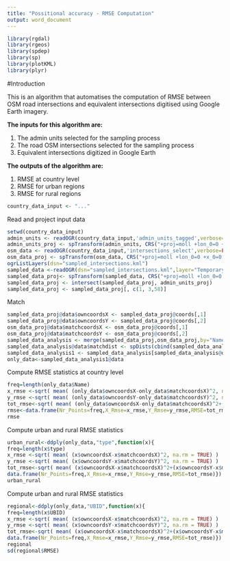 ```yaml
---
title: "Possitional accuracy - RMSE Computation"
output: word_document
---
```


```r
library(rgdal)
library(rgeos)
library(spdep)
library(sp)
library(plotKML)
library(plyr)
```
#Introduction

This is an algorithm that automatises the computation of RMSE between OSM road intersections and equivalent intersections digitised using Google Earth imagery.

**The inputs for this algorithm are:**

1. The admin units selected for the sampling process   
2. The road OSM intersections selected for the sampling process
3. Equivalent intersections digitized in Google Earth   

**The outputs of the algorithm are:**
 
1. RMSE at country level
2. RMSE for urban regions  
3. RMSE for rural regions  

```r
country_data_input <- "..."
```

Read and project input data

```r
setwd(country_data_input)
admin_units <- readOGR(country_data_input,'admin_units_tagged',verbose=FALSE)
admin_units_proj <- spTransform(admin_units, CRS("+proj=moll +lon_0=0 +x_0=0 +y_0=0 +ellps=WGS84 +units=m +no_defs"))
osm_data <- readOGR(country_data_input,'intersections_select',verbose=FALSE)
osm_data_proj <- spTransform(osm_data, CRS("+proj=moll +lon_0=0 +x_0=0 +y_0=0 +ellps=WGS84 +units=m +no_defs"))
ogrListLayers(dsn="sampled_intersections.kml") 
sampled_data <-readOGR(dsn="sampled_intersections.kml",layer="Temporary Places")
sampled_data_proj<- spTransform(sampled_data, CRS("+proj=moll +lon_0=0 +x_0=0 +y_0=0 +ellps=WGS84 +units=m +no_defs"))
sampled_data_proj <- intersect(sampled_data_proj, admin_units_proj)
sampled_data_proj <- sampled_data_proj[, c(1, 3,58)]
```

Match 

```r
sampled_data_proj@data$owncoordsX <- sampled_data_proj@coords[,1]
sampled_data_proj@data$owncoordsY <- sampled_data_proj@coords[,2]
osm_data_proj@data$matchcoordsX <- osm_data_proj@coords[,1]
osm_data_proj@data$matchcoordsY <- osm_data_proj@coords[,2]
sampled_data_analysis <- merge(sampled_data_proj,osm_data_proj,by="Name")
sampled_data_analysis@data$matchdist <- spDists(cbind(sampled_data_analysis@data$owncoordsX,sampled_data_analysis@data$owncoordsY),cbind(sampled_data_analysis@data$matchcoordsX,sampled_data_analysis@data$matchcoordsY),diagonal = TRUE)
sampled_data_analysis1 <- sampled_data_analysis[sampled_data_analysis@data$matchdist<300, ]
only_data<-sampled_data_analysis1@data
```

Compute RMSE statistics at country level

```r
freq=length(only_data$Name)
x_rmse <-sqrt( mean( (only_data$owncoordsX-only_data$matchcoordsX)^2, na.rm = TRUE) )
y_rmse <-sqrt( mean( (only_data$owncoordsY-only_data$matchcoordsY)^2, na.rm = TRUE) )
tot_rmse<-sqrt( mean( (only_data$owncoordsX-only_data$matchcoordsX)^2+(only_data$owncoordsY-only_data$matchcoordsY)^2 , na.rm = TRUE ))
rmse<-data.frame(Nr_Points=freq,X_Rmse=x_rmse,Y_Rmse=y_rmse,RMSE=tot_rmse)
rmse
```

Compute urban and rural RMSE statistics

```r
urban_rural<-ddply(only_data,"type",function(x){
freq=length(x$type)
x_rmse <-sqrt( mean( (x$owncoordsX-x$matchcoordsX)^2, na.rm = TRUE) )
y_rmse <-sqrt( mean( (x$owncoordsY-x$matchcoordsY)^2, na.rm = TRUE) )
tot_rmse<-sqrt( mean( (x$owncoordsX-x$matchcoordsX)^2+(x$owncoordsY-x$matchcoordsY)^2 , na.rm = TRUE ) )
data.frame(Nr_Points=freq,X_Rmse=x_rmse,Y_Rmse=y_rmse,RMSE=tot_rmse)})
urban_rural
```

Compute urban and rural RMSE statistics

```r
regional<-ddply(only_data,"UBID",function(x){
freq=length(x$UBID)
x_rmse <-sqrt( mean( (x$owncoordsX-x$matchcoordsX)^2, na.rm = TRUE) )
y_rmse <-sqrt( mean( (x$owncoordsY-x$matchcoordsY)^2, na.rm = TRUE) )
tot_rmse<-sqrt( mean( (x$owncoordsX-x$matchcoordsX)^2+(x$owncoordsY-x$matchcoordsY)^2 , na.rm = TRUE ) )
data.frame(Nr_Points=freq,X_Rmse=x_rmse,Y_Rmse=y_rmse,RMSE=tot_rmse)})
regional
sd(regional$RMSE)
```
